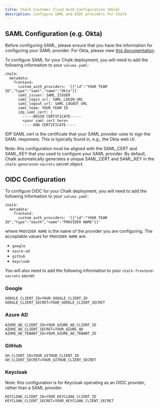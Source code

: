 ```yaml
---
title: Chalk Customer Cloud Auth Configuration (Helm)
description: Configure SAML and OIDC providers for Chalk
---
```



## SAML Configuration (e.g. Okta)

Before configuring SAML, please ensure that you have the information for configuring your SAML provider.
For Okta, please view [this documentation](/docs/okta-saml).

To configure SAML for your Chalk deployment, you will need to add the following information to your `values.yaml`:

```
chalk:
  metadata:
    frontend:
      custom_auth_providers: '[{"id":"YOUR TEAM ID","type":"saml","name":"Okta"}]'
      saml_issuer: SAML_ISSUER
      saml_login_url: SAML_LOGIN_URL
      saml_logout_url: SAML_LOGOUT_URL
      saml_team: YOUR TEAM ID
      idp_saml_cert: |
        -----BEGIN CERTIFICATE-----
        <your saml cert here>
        -----END CERTIFICATE-----
```

IDP SAML cert is the certificate that your SAML provider uses to sign the SAML responses. This is typically found
in, e.g., the Okta web UI.

Note: this configuration must be aligned with the SAML_CERT and SAML_KEY that you used to configure your SAML
provider. By default, Chalk automatically generates a unique SAML_CERT and SAML_KEY in the `chalk-generated-secrets`
secret object.

## OIDC Configuration

To configure OIDC for your Chalk deployment, you will need to add the following information to your `values.yaml`:

```
chalk:
  metadata:
    frontend:
      custom_auth_providers: '[{"id":"YOUR TEAM ID","type":"oauth","name":"PROVIDER NAME"}]'
```

where `PROVIDER NAME` is the name of the provider you are configuring. The acceptable values for `PROVIDER NAME` are:

- `google`
- `azure-ad`
- `github`
- `keycloak`

You will also need to add the following information to your `chalk-frontend-secrets` secret:

### Google
```
GOOGLE_CLIENT_ID=YOUR_GOOGLE_CLIENT_ID
GOOGLE_CLIENT_SECRET=YOUR_GOOGLE_CLIENT_SECRET
```

### Azure AD

```
AZURE_AD_CLIENT_ID=YOUR_AZURE_AD_CLIENT_ID
AZURE_AD_CLIENT_SECRET=YOUR_AZURE_AD
AZURE_AD_TENANT_ID=YOUR_AZURE_AD_TENANT_ID
```

### GitHub

```
GH_CLIENT_ID=YOUR_GITHUB_CLIENT_ID
GH_CLIENT_SECRET=YOUR_GITHUB_CLIENT_SECRET
```

### Keycloak

Note: this configuration is for Keycloak operating as an OIDC provider, rather than a SAML provider.

```
KEYCLOAK_CLIENT_ID=YOUR_KEYCLOAK_CLIENT_ID
KEYCLOAK_CLIENT_SECRET=YOUR_KEYCLOAK_CLIENT_SECRET
```